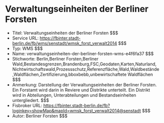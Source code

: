 # Verwaltungseinheiten der Berliner Forsten
- Titel: Verwaltungseinheiten der Berliner Forsten $$$
- Service URL: https://fbinter.stadt-berlin.de/fb/wms/senstadt/wmsk_forst_verwalt2014 $$$
- Typ: WMS $$$
- Name: verwaltungseinheiten-der-berliner-forsten-wms-e4f6fa37 $$$
- Stichworte: Berlin,Berliner Forsten,Berliner Wald,Bestandesgrenzen,Brandenburg,FSC,Geodaten,Karten,Naturland,Nichtwirtschaftswald,Prozessschutz,Referenzfläche,Wald,Waldbestände,Waldflächen,Zertifizierung,bboxbebb,unbewirtschaftete Waldflächen $$$
- Anmerkung: Darstellung der Verwaltungseinheiten der Berliner Forsten. Ein Forstamt wird darin in Reviere und Distrikte unterteilt. Ein Distrikt wird in Abteilungen, Unterabteilungen und Bestandseinheiten untergliedert. $$$
- Fisbroker URL: https://fbinter.stadt-berlin.de/fb?loginkey=showMap&mapId=wmsk_forst_verwalt2014@senstadt $$$
- Autor: Berliner Forsten $$$
